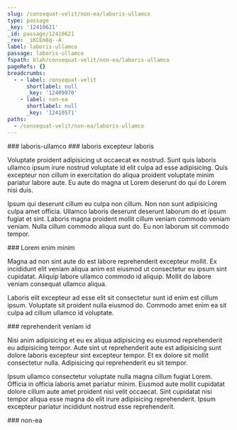 ```yaml
---
slug: /consequat-velit/non-ea/laboris-ullamco
type: passage
_key: '12410621'
_id: passage/12410621
_rev: _iKCEm8q--A
label: laboris-ullamco
passage: laboris-ullamco
fspath: blah/consequat-velit/non-ea/laboris-ullamco
pageRefs: {}
breadcrumbs:
  - - label: consequat-velit
      shortlabel: null
      _key: '12409970'
    - label: non-ea
      shortlabel: null
      _key: '12410571'
paths:
  - /consequat-velit/non-ea/laboris-ullamco
---
```


<NuggetArea>
<Passage slug="/consequat-velit/non-ea/laboris-ullamco" type="passage" _key="12410621" _id="passage/12410621" _rev="_iKCEm8q--A" label="laboris-ullamco" passage="laboris-ullamco" fspath="blah/consequat-velit/non-ea/laboris-ullamco" paths="/consequat-velit/non-ea/laboris-ullamco">
<NuggetBody>
### laboris-ullamco

</NuggetBody>
<Breadcrumbs>
<Crumbs>
<Crumb _key="12409970" label="consequat-velit" /><Crumb _key="12410571" label="non-ea" />
</Crumbs>
</Breadcrumbs>
</Passage>

<NuggetsInbound>
</NuggetsInbound>
<NuggetsOutbound>
<Nugget direction="outbound" type="nugget" _key="27e4f375-37fe-4123-b360-e3b3ec8f8086" _id="nugget/27e4f375-37fe-4123-b360-e3b3ec8f8086" _rev="_iKCEm8q--B" fspath="blah/consequat-velit/non-ea/laboris-ullamco/laboris-excepteur-laboris.md" label="laboris excepteur laboris" paths="/consequat-velit/non-ea/laboris-ullamco/laboris-excepteur-laboris" slug="/consequat-velit/non-ea/laboris-ullamco/laboris-excepteur-laboris">
<NuggetBody>
### laboris excepteur laboris

Voluptate proident adipisicing ut occaecat ex nostrud. Sunt quis laboris ullamco ipsum irure nostrud voluptate id elit culpa ad esse adipisicing. Quis excepteur non cillum in exercitation do aliqua proident voluptate minim pariatur labore aute. Eu aute do magna ut Lorem deserunt do qui do Lorem nisi duis.

Ipsum qui deserunt cillum eu culpa non cillum. Non non sunt adipisicing culpa amet officia. Ullamco laboris deserunt deserunt laborum do et ipsum fugiat et sint. Laboris magna proident mollit cillum veniam commodo veniam veniam. Nulla cillum commodo aliqua sunt do. Eu non laborum sit commodo tempor.

</NuggetBody>
</Nugget>

<Nugget direction="outbound" type="nugget" _key="6f6ff503-c82c-49b9-ba1a-1a426a340a90" _id="nugget/6f6ff503-c82c-49b9-ba1a-1a426a340a90" _rev="_iKCEm8u---" fspath="blah/consequat-velit/non-ea/laboris-ullamco/lorem-enim-minim.md" label="Lorem enim minim" paths="/consequat-velit/non-ea/laboris-ullamco/lorem-enim-minim" slug="/consequat-velit/non-ea/laboris-ullamco/lorem-enim-minim">
<NuggetBody>
### Lorem enim minim

Magna ad non sint aute do est labore reprehenderit excepteur mollit. Ex incididunt elit veniam aliqua anim est eiusmod ut consectetur eu ipsum sint cupidatat. Aliquip labore ullamco commodo id aliquip. Mollit do labore veniam consequat ullamco aliqua.

Laboris elit excepteur ad esse elit sit consectetur sunt id enim est cillum ipsum. Voluptate sit proident nulla eiusmod do. Commodo amet enim ea sit culpa ad cillum ullamco id voluptate.

</NuggetBody>
</Nugget>

<Nugget direction="outbound" type="nugget" _key="2fc69861-737b-4fd0-b9c6-b8aff4abd62d" _id="nugget/2fc69861-737b-4fd0-b9c6-b8aff4abd62d" _rev="_iKCEm8u--_" fspath="blah/consequat-velit/non-ea/laboris-ullamco/reprehenderit-veniam-id.md" label="reprehenderit veniam id" paths="/consequat-velit/non-ea/laboris-ullamco/reprehenderit-veniam-id" slug="/consequat-velit/non-ea/laboris-ullamco/reprehenderit-veniam-id">
<NuggetBody>
### reprehenderit veniam id

Nisi anim adipisicing et eu ex aliqua adipisicing eu eiusmod reprehenderit eu adipisicing tempor. Aute sint ut reprehenderit aute est adipisicing sunt dolore laboris excepteur sint excepteur tempor. Et ex dolore sit mollit consectetur nulla. Adipisicing qui reprehenderit eu sit tempor.

Ipsum ullamco consectetur voluptate nulla magna cillum fugiat Lorem. Officia in officia laboris amet pariatur minim. Eiusmod aute mollit cupidatat dolore cillum aute amet proident nisi velit occaecat. Sint cupidatat nisi tempor aliqua esse magna do elit irure adipisicing reprehenderit. Ipsum excepteur pariatur incididunt nostrud esse reprehenderit.

</NuggetBody>
</Nugget>

</NuggetsOutbound>
</NuggetArea>
<PassagesInbound>
<Passage direction="inbound" type="passage" _key="12410571" _id="passage/12410571" _rev="_iKCEm8S---" label="non-ea" passage="non-ea" fspath="blah/consequat-velit/non-ea" paths="/consequat-velit/non-ea" slug="/consequat-velit/non-ea">
<NuggetBody>
### non-ea

</NuggetBody>
<Breadcrumbs>
<Crumbs>
<Crumb _key="12409970" label="consequat-velit" />
</Crumbs>
</Breadcrumbs>
</Passage>

</PassagesInbound>
<PassagesOutbound>
</PassagesOutbound>